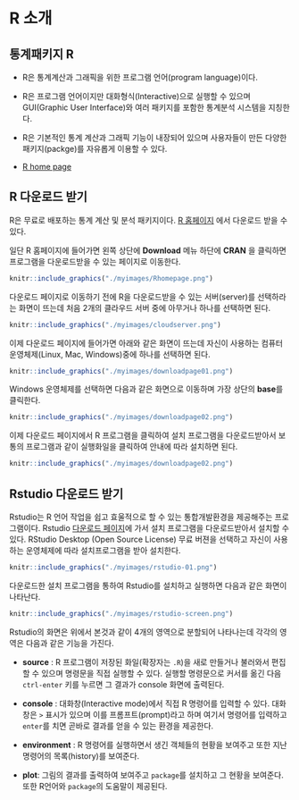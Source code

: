 \mainmatter

# R 소개 {#intro}


## 통계패키지 R 

- R은 통계계산과 그래픽을 위한 프로그램 언어(program language)이다.

- R은 프로그램 언어이지만  대화형식(Interactive)으로 실행할 수 있으며 GUI(Graphic User Interface)와 여러 패키지를 포함한 통계분석 시스템을 지칭한다.

- R은 기본적인 통계 계산과 그래픽 기능이 내장되어 있으며 사용자들이 만든 다양한 패키지(packge)를 자유롭게 이용할 수 있다.

- [R home page](http://www.r-project.org/)


## R 다운로드 받기 

R은 무료로 배포하는 통계 계산 및 분석 패키지이다. [R 홈페이지](https://www.r-project.org/) 에서 다운로드 받을 수 있다.

일단 R 홈페이지에 들어가면 왼쪽 상단에 **Download** 메뉴 하단에 **CRAN** 을 클릭하면 프로그램을 다운로드받을 수 있는 페이지로 이동한다. 

```r
knitr::include_graphics("./myimages/Rhomepage.png")
```

다운로드 페이지로 이동하기 전에 R을 다운로드받을 수 있는 서버(server)를 선택하라는 화면이 뜨는데 처음 2개의 클라우드 서버 중에 아무거나 하나를 선택하면 된다. 

```r
knitr::include_graphics("./myimages/cloudserver.png")
```

이제 다운로드 페이지에 들어가면 아래와 같은 화면이 뜨는데 자신이 사용하는 컴퓨터 운영체제(Linux, Mac, Windows)중에 하나를 선택하면 된다.

```r
knitr::include_graphics("./myimages/downloadpage01.png")
```

Windows 운영체제를 선택하면 다음과 같은 화면으로 이동하며 가장 상단의 **base**를 클릭한다.

```r
knitr::include_graphics("./myimages/downloadpage02.png")
```

이제 다운로드 페이지에서 R 프로그램을 클릭하여 설치 프로그램을 다운로드받아서  보통의 프로그램과 같이 실행화일을 클릭하여 안내에 따라 설치하면 된다. 

```r
knitr::include_graphics("./myimages/downloadpage02.png")
```

## Rstudio 다운로드 받기 

Rstudio는 R 언어 작업을 쉽고 효울적으로 할 수 있는 통합개발환경을 제공해주는 프로그램이다. Rstudio [다운로드 페이지](https://www.rstudio.com/products/rstudio/download/)에 가서 설치 프로그램을 다운로드받아서 설치할 수 있다. RStudio Desktop (Open Source License) 무료 버젼을 선택하고 자신이 사용하는 운영체제에 따라 설치프로그램을 받아 설치한다.  

```r
knitr::include_graphics("./myimages/rstudio-01.png")
```

다운로드한 설치 프로그램을 통하여 Rstudio를 설치하고 실행하면 다음과 같은 화면이 나타난다. 

```r
knitr::include_graphics("./myimages/rstudio-screen.png")
```
Rstudio의 화면은 위에서 본것과 같이 4개의 영역으로 분할되어 나타나는데 각각의 영역은 다음과 같은 기능을 가진다.

- **source** : R 프로그램이 저장된 화일(확장자는 `.R`)을 새로 만들거나 불러와서 편집할 수 있으며 명령문을 직접 실행할 수 있다. 실행할 명령문으로 커서를 옮긴 다음 `ctrl-enter` 키를 누르면 그 결과가 console 화면에 출력된다.

- **console** : 대화창(Interactive mode)에서 직접 R 명령어를 입력할 수 있다.  대화창은  `>` 표시가 있으며 이를 프롬프트(prompt)라고 하며 여기서 명령어를 입력하고  `enter`를 치면 곧바로 결과를 얻을 수 있는 환경을 제공한다.

- **environment** : R 명령어를 실행하면서 생긴 객체들의 현황을 보여주고 또한 지난 명령어의 목록(history)를 보여준다.

- **plot**: 그림의 결과를 출력하여 보여주고 `package`를 설치하고 그 현황을 보여준다.  또한 R언어와 `package`의 도움말이 제공된다.  
